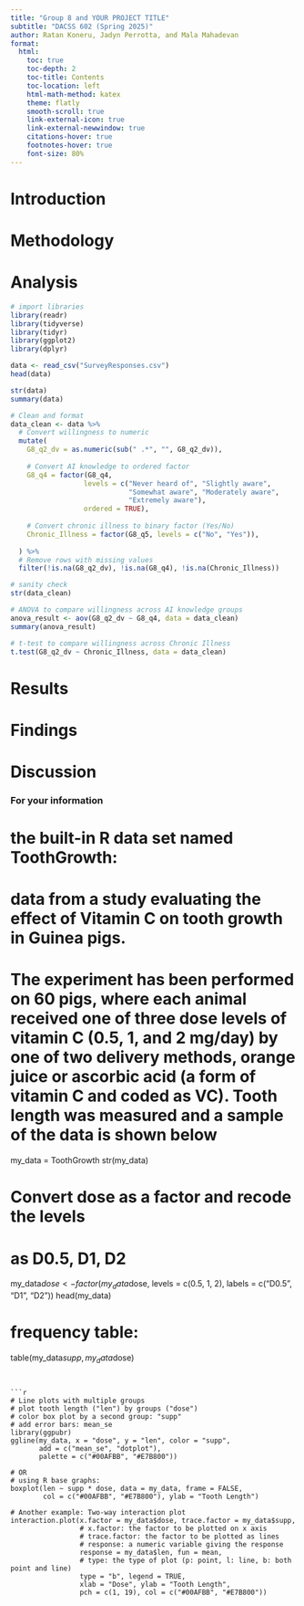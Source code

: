 ```yaml
---
title: "Group 8 and YOUR PROJECT TITLE"
subtitle: "DACSS 602 (Spring 2025)"
author: Ratan Koneru, Jadyn Perrotta, and Mala Mahadevan
format: 
  html:
    toc: true
    toc-depth: 2
    toc-title: Contents
    toc-location: left
    html-math-method: katex
    theme: flatly
    smooth-scroll: true
    link-external-icon: true
    link-external-newwindow: true
    citations-hover: true
    footnotes-hover: true
    font-size: 80%
---
```


<!--
ATTENTION: Please submit both your .qmd file and the corresponding ".html" file after rendering.
-->


<!--
Replace the placeholders (title and author) in the yaml above with your own.
-->


# Introduction
<!--
Sharing personal information has been a normal part of healthcare for a long time. 
But it is only recently that AI has had the potential to use that information to
help with research, as well as develop individualized treatment plans. These 
opportunities require individuals to trust the system with their data. Our focus
is around studying people’s knowledge/awareness of AI and how that influences their 
willingness to share their personal information with AI in a medical context. Our
hypothesis is that people with more knowledge of AI in healthcare would be more
willing to share their data.

-->

# Methodology
<!--
Describe your experiment design, including: (1) experiment design, (2) treatments, (3) outcome variable(s), (4) sample size, and (5) data cleaning procedures (if applicable) [8-10 sentences]

Our survey experiment was a between subjects design. The treatment group was presented 
with a short infographic on how AI is used in healthcare and the control group  
did not receive any additional information. Both groups then took a survey asking
about their knowledge of AI in healthcare, history of chronic illness, and their 
willingness to share medical data with AI for research and personal treatment. Our 
independent variables were knowledge of AI and chronic illness. Our outcome
variable was willingness to share medical data with AI. We had a sample size of
239 subjects.
-->

# Analysis

<!--
Which statistical test is used, and why? [3-4 sentences]
-->

<!--
Run the chosen test! To do so: (1) import the libraries you need, (2) import your data, (3) double-check the names of your IV(s) and DV, and (4) run the test. For information on the libraries and R syntax, refer to see Lecture 602-statistics(May 1).
-->

```r
# import libraries
library(readr)
library(tidyverse)
library(tidyr)
library(ggplot2)
library(dplyr)
```


```r
data <- read_csv("SurveyResponses.csv")
head(data)
```
```r

str(data)
summary(data)
```

```r

# Clean and format 
data_clean <- data %>%
  # Convert willingness to numeric
  mutate(
    G8_q2_dv = as.numeric(sub(" .*", "", G8_q2_dv)),
    
    # Convert AI knowledge to ordered factor
    G8_q4 = factor(G8_q4, 
                  levels = c("Never heard of", "Slightly aware",
                             "Somewhat aware", "Moderately aware",
                             "Extremely aware"),
                  ordered = TRUE),
    
    # Convert chronic illness to binary factor (Yes/No)
    Chronic_Illness = factor(G8_q5, levels = c("No", "Yes")),
    
  ) %>%
  # Remove rows with missing values
  filter(!is.na(G8_q2_dv), !is.na(G8_q4), !is.na(Chronic_Illness))

# sanity check
str(data_clean)
```

```r


# ANOVA to compare willingness across AI knowledge groups
anova_result <- aov(G8_q2_dv ~ G8_q4, data = data_clean)
summary(anova_result)

# t-test to compare willingness across Chronic Illness 
t.test(G8_q2_dv ~ Chronic_Illness, data = data_clean)


```

# Results
<!--
Report and interpret the test results. For information on what should be included, refer to Lecture 602-statistics(May 1). Also add at least one plot.
-->




# Findings
<!--
Findings: Report the statistic you obtained along with the information to decide whether the null hypothesis can be rejected or not. Use a plot and/or table with a proper label.
-->



# Discussion
<!--
What are the implications of the study? What are possible explanations if the results do not align with your hypothesis? Any suggestions for future studies?
-->



### For your information
<!--
Some example code for different plots. Below is only for your information. Submit your report after removing this section.
-->

# the built-in R data set named ToothGrowth:
# data from a study evaluating the effect of Vitamin C on tooth growth in Guinea pigs.
# The experiment has been performed on 60 pigs, where each animal received one of three dose levels of vitamin C (0.5, 1, and 2 mg/day) by one of two delivery methods, orange juice or ascorbic acid (a form of vitamin C and coded as VC). Tooth length was measured and a sample of the data is shown below
my_data = ToothGrowth
str(my_data)

# Convert dose as a factor and recode the levels
# as D0.5, D1, D2
my_data$dose <- factor(my_data$dose,
                       levels = c(0.5, 1, 2),
                       labels = c("D0.5", "D1", "D2"))
head(my_data)

# frequency table:
table(my_data$supp, my_data$dose)
```


```r
# Line plots with multiple groups
# plot tooth length ("len") by groups ("dose")
# color box plot by a second group: "supp"
# add error bars: mean_se
library(ggpubr)
ggline(my_data, x = "dose", y = "len", color = "supp",
       add = c("mean_se", "dotplot"),
       palette = c("#00AFBB", "#E7B800"))

# OR
# using R base graphs:
boxplot(len ~ supp * dose, data = my_data, frame = FALSE,
        col = c("#00AFBB", "#E7B800"), ylab = "Tooth Length")

# Another example: Two-way interaction plot
interaction.plot(x.factor = my_data$dose, trace.factor = my_data$supp, 
                 # x.factor: the factor to be plotted on x axis
                 # trace.factor: the factor to be plotted as lines
                 # response: a numeric variable giving the response
                 response = my_data$len, fun = mean,
                 # type: the type of plot (p: point, l: line, b: both point and line)
                 type = "b", legend = TRUE,
                 xlab = "Dose", ylab = "Tooth Length",
                 pch = c(1, 19), col = c("#00AFBB", "#E7B800"))
```

